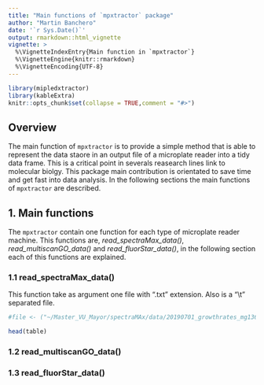 ```yaml
---
title: "Main functions of `mpxtractor` package"
author: "Martin Banchero"
date: '`r Sys.Date()`'
output: rmarkdown::html_vignette
vignette: >
  %\VignetteIndexEntry{Main function in `mpxtractor`}
  %\VignetteEngine{knitr::rmarkdown}
  %\VignetteEncoding{UTF-8}
---
```


```r
library(mipledxtractor)
library(kableExtra)
knitr::opts_chunk$set(collapse = TRUE,comment = "#>")
```

## Overview
The main function of `mpxtractor` is to provide a simple method that is able to represent
the data staore in an output file of a microplate reader into a tidy data frame. This is a critical point in severals reasearch lines link to molecular biolgy. This package main contribution is orientated to save time and get fast into data analysis.
In the following sections the main functions of `mpxtractor` are described.

## 1. Main functions
The `mpxtractor` contain one function for each type of microplate reader machine. This functions are, *read_spectraMax_data()*, *read_multiscanGO_data()* and *read_fluorStar_data()*, in the following section each of this functions are explained.

### 1.1 read_spectraMax_data()
This function take as argument one file with ".txt" extension. Also is a "\\t" separated
file. 

```r
#file <- ("~/Master_VU_Mayor/spectraMAx/data/20190701_growthrates_mg1363_pt2_smA_1stplate.txt")

head(table)
```

### 1.2 read_multiscanGO_data()




### 1.3 read_fluorStar_data()






